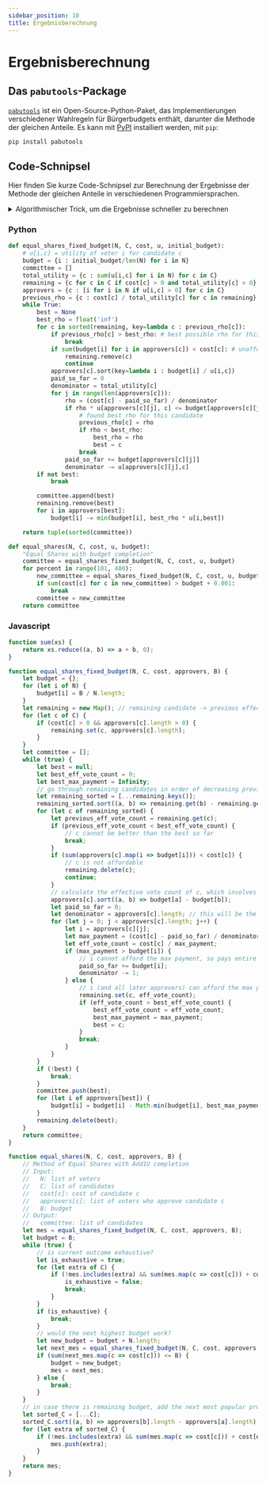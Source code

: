 ```yaml
---
sidebar_position: 10
title: Ergebnisberechnung
---
```



# Ergebnisberechnung

<!-- Todo: talk about using floats or fractions. -->

## Das `pabutools`-Package

[`pabutools`](https://github.com/pbvoting/pabutools) ist ein Open-Source-Python-Paket, das Implementierungen verschiedener Wahlregeln für Bürgerbudgets enthält, darunter die Methode der gleichen Anteile.
Es kann mit [PyPI](https://pypi.org/project/pabutools/) installiert werden, mit `pip`:

```bash
pip install pabutools
```

## Code-Schnipsel

Hier finden Sie kurze Code-Schnipsel zur Berechnung der Ergebnisse der Methode der gleichen Anteile in verschiedenen Programmiersprachen.

<details>
<summary>Algorithmischer Trick, um die Ergebnisse schneller zu berechnen</summary>
<div>
<p>
Während der Berechnung muss der Algorithmus wiederholt die "<a href="../explanation">effektive Stimmenzahl</a>" für jedes Projekt berechnen, was recht aufwendig ist. Dieser Teil kann beschleunigt werden, indem die effektive Stimmenzahl nur dann neu berechnet wird, wenn sie wichtig ist.
</p>
<p>
Die wichtigste Beobachtung ist, dass die effektive Stimmenzahl über Dauer immer niedriger wird. Bei der Implementierung gehen wir wie folgt vor: Wir beginnen mit dem Projekt, das in der vorherigen Runde die höchste effektive Stimmenzahl hatte. Wir berechnen die effektive Stimmenzahl für dieses Projekt neu. Dann vergleichen wir seine neue effektive Stimmenzahl mit der effektiven Stimmenzahl des Projekts mit der zweithöchsten effektiven Stimmenzahl in der vorherigen Runde. Wenn die neue effektive Stimmenzahl höher ist als die vorherige effektive Stimmenzahl des zweithöchsten Projekts, dann wissen wir, dass wir das Projekt mit der höchsten effektiven Stimmenzahl in der aktuellen Runde gefunden haben (denn alle anderen Projekte hatten zuvor eine niedrigere effektive Stimmenzahl, die in der Zwischenzeit nur noch weiter gesunken sein kann). Wir können es also sofort auswählen.
</p>
<p>
Diese Optimierung wird in allen Algorithmen auf dieser Seite verwendet.
</p>
</div>
</details>

### Python

```python
def equal_shares_fixed_budget(N, C, cost, u, initial_budget):
    # u[i,c] = utility of voter i for candidate c
    budget = {i : initial_budget/len(N) for i in N}
    committee = []
    total_utility = {c : sum(u[i,c] for i in N) for c in C}
    remaining = {c for c in C if cost[c] > 0 and total_utility[c] > 0} # throw away dummy candidates
    approvers = {c : [i for i in N if u[i,c] > 0] for c in C}
    previous_rho = {c : cost[c] / total_utility[c] for c in remaining}
    while True:
        best = None
        best_rho = float('inf')
        for c in sorted(remaining, key=lambda c : previous_rho[c]):
            if previous_rho[c] > best_rho: # best possible rho for this round still isn't good enough
                break
            if sum(budget[i] for i in approvers[c]) < cost[c]: # unaffordable, can delete
                remaining.remove(c)
                continue
            approvers[c].sort(key=lambda i : budget[i] / u[i,c])
            paid_so_far = 0
            denominator = total_utility[c]
            for j in range(len(approvers[c])):
                rho = (cost[c] - paid_so_far) / denominator
                if rho * u[approvers[c][j], c] <= budget[approvers[c][j]]:
                    # found best rho for this candidate
                    previous_rho[c] = rho
                    if rho < best_rho:
                        best_rho = rho
                        best = c
                    break
                paid_so_far += budget[approvers[c][j]]
                denominator -= u[approvers[c][j],c]
        if not best:
            break

        committee.append(best)
        remaining.remove(best)
        for i in approvers[best]:
            budget[i] -= min(budget[i], best_rho * u[i,best])

    return tuple(sorted(committee))

def equal_shares(N, C, cost, u, budget):
    "Equal Shares with budget completion"
    committee = equal_shares_fixed_budget(N, C, cost, u, budget)
    for percent in range(101, 400):
        new_committee = equal_shares_fixed_budget(N, C, cost, u, budget * percent / 100)
        if sum(cost[c] for c in new_committee) > budget + 0.001:
            break
        committee = new_committee
    return committee
```

### Javascript

```javascript
function sum(xs) {
    return xs.reduce((a, b) => a + b, 0);
}

function equal_shares_fixed_budget(N, C, cost, approvers, B) {
    let budget = {};
    for (let i of N) {
        budget[i] = B / N.length;
    }
    let remaining = new Map(); // remaining candidate -> previous effective vote count
    for (let c of C) {
        if (cost[c] > 0 && approvers[c].length > 0) {
            remaining.set(c, approvers[c].length);
        }
    }
    let committee = [];
    while (true) {
        let best = null;
        let best_eff_vote_count = 0;
        let best_max_payment = Infinity;
        // go through remaining candidates in order of decreasing previous effective vote count
        let remaining_sorted = [...remaining.keys()];
        remaining_sorted.sort((a, b) => remaining.get(b) - remaining.get(a));
        for (let c of remaining_sorted) {
            let previous_eff_vote_count = remaining.get(c);
            if (previous_eff_vote_count < best_eff_vote_count) {
                // c cannot be better than the best so far
                break;
            }
            if (sum(approvers[c].map(i => budget[i])) < cost[c]) {
                // c is not affordable
                remaining.delete(c);
                continue;
            }
            // calculate the effective vote count of c, which involves splitting the cost of c as equally as possible among its approvers
            approvers[c].sort((a, b) => budget[a] - budget[b]);
            let paid_so_far = 0;
            let denominator = approvers[c].length; // this will be the number of approvers who can afford the max payment
            for (let j = 0; j < approvers[c].length; j++) {
                let i = approvers[c][j];
                let max_payment = (cost[c] - paid_so_far) / denominator; // payment if remaining approvers pay equally
                let eff_vote_count = cost[c] / max_payment;
                if (max_payment > budget[i]) {
                    // i cannot afford the max payment, so pays entire remaining budget
                    paid_so_far += budget[i];
                    denominator -= 1;
                } else {
                    // i (and all later approvers) can afford the max payment; stop here
                    remaining.set(c, eff_vote_count);
                    if (eff_vote_count > best_eff_vote_count) {
                        best_eff_vote_count = eff_vote_count;
                        best_max_payment = max_payment;
                        best = c;
                    }
                    break;
                }
            }
        }
        if (!best) {
            break;
        }
        committee.push(best);
        for (let i of approvers[best]) {
            budget[i] = budget[i] - Math.min(budget[i], best_max_payment);
        }
        remaining.delete(best);
    }
    return committee;
}

function equal_shares(N, C, cost, approvers, B) {
    // Method of Equal Shares with Add1U completion
    // Input:
    //   N: list of voters
    //   C: list of candidates
    //   cost[c]: cost of candidate c
    //   approvers[c]: list of voters who approve candidate c
    //   B: budget
    // Output:
    //   committee: list of candidates
    let mes = equal_shares_fixed_budget(N, C, cost, approvers, B);
    let budget = B;
    while (true) {
        // is current outcome exhaustive?
        let is_exhaustive = true;
        for (let extra of C) {
            if (!mes.includes(extra) && sum(mes.map(c => cost[c])) + cost[extra] <= B) {
                is_exhaustive = false;
                break;
            }
        }
        if (is_exhaustive) {
            break;
        }
        // would the next highest budget work?
        let new_budget = budget + N.length;
        let next_mes = equal_shares_fixed_budget(N, C, cost, approvers, new_budget);
        if (sum(next_mes.map(c => cost[c])) <= B) {
            budget = new_budget;
            mes = next_mes;
        } else {
            break;
        }
    }
    // in case there is remaining budget, add the next most popular projects
    let sorted_C = [...C];
    sorted_C.sort((a, b) => approvers[b].length - approvers[a].length);
    for (let extra of sorted_C) {
        if (!mes.includes(extra) && sum(mes.map(c => cost[c])) + cost[extra] <= B) {
            mes.push(extra);
        }
    }
    return mes;
}
```